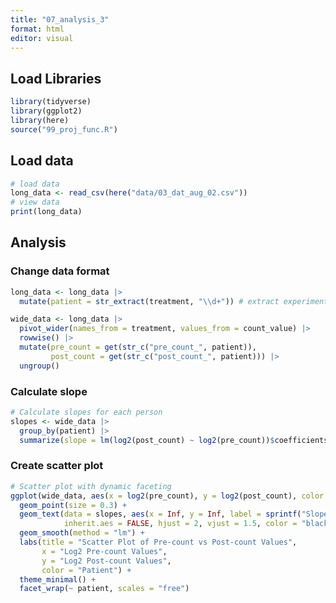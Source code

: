 ```yaml
---
title: "07_analysis_3"
format: html
editor: visual
---
```


## Load Libraries

```r
library(tidyverse)
library(ggplot2)
library(here)
source("99_proj_func.R")
```

## Load data

```r
# load data
long_data <- read_csv(here("data/03_dat_aug_02.csv"))
# view data
print(long_data)
```

## Analysis

### Change data format

```r
long_data <- long_data |> 
  mutate(patient = str_extract(treatment, "\\d+")) # extract experiments individually

wide_data <- long_data |> 
  pivot_wider(names_from = treatment, values_from = count_value) |> 
  rowwise() |> 
  mutate(pre_count = get(str_c("pre_count_", patient)),
         post_count = get(str_c("post_count_", patient))) |> 
  ungroup()
```

### Calculate slope

```r
# Calculate slopes for each person
slopes <- wide_data |> 
  group_by(patient) |> 
  summarize(slope = lm(log2(post_count) ~ log2(pre_count))$coefficients[2]) # Extract slope
```

### Create scatter plot

```r
# Scatter plot with dynamic faceting
ggplot(wide_data, aes(x = log2(pre_count), y = log2(post_count), color = patient)) +
  geom_point(size = 0.3) +
  geom_text(data = slopes, aes(x = Inf, y = Inf, label = sprintf("Slope: %.2f", slope)),
            inherit.aes = FALSE, hjust = 2, vjust = 1.5, color = "black", size = 3) + 
  geom_smooth(method = "lm") +
  labs(title = "Scatter Plot of Pre-count vs Post-count Values",
       x = "Log2 Pre-count Values",
       y = "Log2 Post-count Values",
       color = "Patient") +
  theme_minimal() +
  facet_wrap(~ patient, scales = "free")
```
